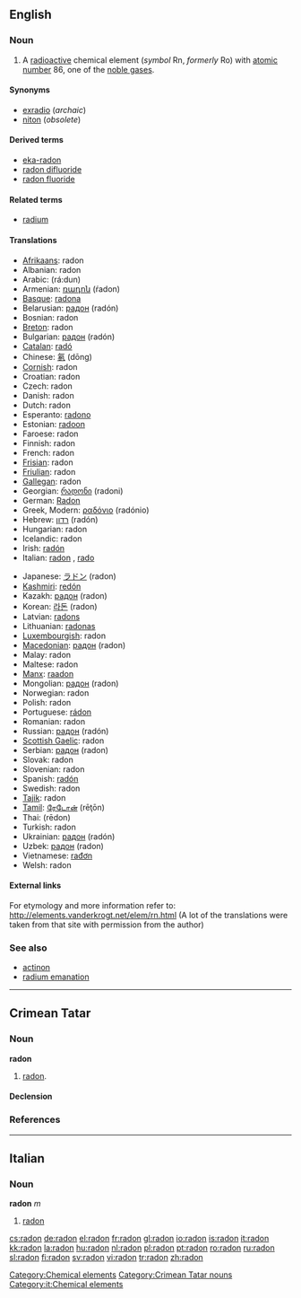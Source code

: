 {{see|Radon}}
==English==
{{elements|Rn|astatine|At|francium|Fr}}

===Noun===
{{en-noun|-}}
{{wikipedia}}

# A [[radioactive]] chemical element (''symbol'' Rn, ''formerly'' Ro) with [[atomic number]] 86, one of the [[noble gas]]es.

====Synonyms====
*[[exradio]] (''archaic'')
*[[niton]] (''obsolete'')

====Derived terms====
*[[eka-radon]]
*[[radon difluoride]]
*[[radon fluoride]]

====Related terms====
*[[radium]]<!--after which radon is named-->

====Translations====
{{top}}
*[[Afrikaans]]: radon
*Albanian: radon
*Arabic: {{ARchar|[[رادون]]}} (rá:dun) {{m}}
*Armenian: [[ռադոն]] (ŕadon)
*[[Basque]]: [[radona]]
*Belarusian: [[радон]] (radón) {{m}}
*Bosnian: radon
*[[Breton]]: radon
*Bulgarian: [[радон]] (radón) {{m}}
*[[Catalan]]: [[radó]]
*Chinese: [[氡]] (dōng)
*[[Cornish]]: radon
*Croatian: radon
*Czech: radon
*Danish: radon
*Dutch: radon {{n}}
*Esperanto: [[radono]]
*Estonian: [[radoon]]
*Faroese: radon
*Finnish: radon
*French: radon {{m}}
*[[Frisian]]: radon
*[[Friulian]]: radon
*[[Gallegan]]: radon
*Georgian: [[რადონი]] (radoni)
*German: [[Radon]] {{n}}
*Greek, Modern: [[ραδόνιο]] (radónio) {{n}}
*Hebrew: [[רדון]] (radón)
*Hungarian: radon
*Icelandic: radon
*Irish: [[radón]]
*Italian: [[radon#Italian|radon]] {{m}}, [[rado]] {{m}}
{{mid}}
*Japanese: [[ラドン]] (radon)
*[[Kashmiri]]: [[redón]]
*Kazakh: [[радон]] (radon)
*Korean: [[라돈]] (radon)
*Latvian: [[radons]]
*Lithuanian: [[radonas]]
*[[Luxembourgish]]: radon
*[[Macedonian]]: [[радон]] (radon) {{m}}
*Malay: radon
*Maltese: radon
*[[Manx]]: [[raadon]]
*Mongolian: [[радон]] (radon)
*Norwegian: radon
*Polish: radon {{m}}
*Portuguese: [[rádon]] {{m}}
*Romanian: radon {{n}}
*Russian: [[радон]] (radón) {{m}}
*[[Scottish Gaelic]]: radon
*Serbian: [[радон]] (radon) {{m}}
*Slovak: radon
*Slovenian: radon
*Spanish: [[radón]] {{m}}
*Swedish: radon
*[[Tajik]]: radon
*[[Tamil]]: [[ரேடோன்]] (rēţōn)
*Thai: {{THchar|[[เรดอน]]}} (rēdon)
*Turkish: radon
*Ukrainian: [[радон]] (radón) {{m}}
*Uzbek: [[радон]] (radon)
*Vietnamese: [[rađơn]]
*Welsh: radon
{{bottom}}

====External links====
For etymology and more information refer to:
http://elements.vanderkrogt.net/elem/rn.html
(A lot of the translations were taken from that site with permission from the author)

===See also===
*[[actinon]]
*[[radium emanation]]

[[Category:Chemical elements]]

----

==Crimean Tatar==

===Noun===
'''radon'''

# [[radon#English|radon]].

====Declension====
{{crh-latin-noun|nıñ|ga|nı|da|dan}}

===References===
{{R:Useinov-Mireev 2002}}

[[Category:Crimean Tatar nouns]]

----

==Italian==

===Noun===
'''radon''' ''m''

# [[radon#English|radon]]

[[Category:it:Chemical elements]]

[[cs:radon]]
[[de:radon]]
[[el:radon]]
[[fr:radon]]
[[gl:radon]]
[[io:radon]]
[[is:radon]]
[[it:radon]]
[[kk:radon]]
[[la:radon]]
[[hu:radon]]
[[nl:radon]]
[[pl:radon]]
[[pt:radon]]
[[ro:radon]]
[[ru:radon]]
[[sl:radon]]
[[fi:radon]]
[[sv:radon]]
[[vi:radon]]
[[tr:radon]]
[[zh:radon]]